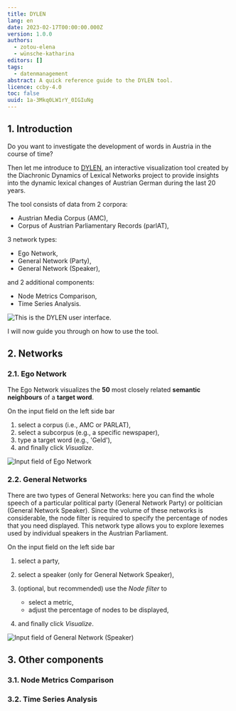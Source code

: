 ```yaml
---
title: DYLEN
lang: en
date: 2023-02-17T00:00:00.000Z
version: 1.0.0
authors:
  - zotou-elena
  - wünsche-katharina
editors: []
tags:
  - datenmanagement
abstract: A quick reference guide to the DYLEN tool.
licence: ccby-4.0
toc: false
uuid: 1a-3Mkq0LW1rY_0IGIuNg
---
```

## 1. Introduction

Do you want to investigate the development of words in Austria in the course of time? 

Then let me introduce to [DYLEN](https://dylen-tool.acdh.oeaw.ac.at/), an interactive visualization tool created by the Diachronic Dynamics of Lexical Networks project to provide insights into the dynamic lexical changes of Austrian German during the last 20 years.

The tool consists of data from 2 corpora:

- Austrian Media Corpus (AMC),
- Corpus of Austrian Parliamentary Records (parlAT), 

3 network types:

- Ego Network,
- General Network (Party), 
- General Network (Speaker),

and 2 additional components:

- Node Metrics Comparison,
- Time Series Analysis.   

![](images/picture1.png "This is the DYLEN user interface.")

I will now guide you through on how to use the tool.

## 2. Networks

### 2﻿.1. Ego Network

The Ego Network visualizes the **50** most closely related **semantic neighbours** of a **target word**.

On the input field on the left side bar

1. select a corpus (i.e., AMC or PARLAT), 
2. select a subcorpus (e.g., a specific newspaper),
3. type a target word (e.g., 'Geld'),
4. and finally click _Visualize_.

![](images/picture2.png "Input field of Ego Network")

<SideNote type="info" title="Additional information">

</SideNote>

### 2﻿.2. General Networks

There are two types of General Networks: here you can find the whole speech of a particular political party (General Network Party) or politician (General Network Speaker). Since the volume of these networks is considerable, the node filter is required to specify the percentage of nodes that you need displayed. This network type allows you to explore lexemes used by individual speakers in the Austrian Parliament.

On the input field on the left side bar

1. select a party, 
2. select a speaker (only for General Network Speaker),
3. (optional, but recommended) use the _Node filter_ to 

   - select a metric, 
   - adjust the percentage of nodes to be displayed,
4. and finally click _Visualize_. 

![](images/picture3.png "Input field of General Network (Speaker)")

## 3﻿. Other components

### 3.1.	Node Metrics Comparison

### 3.2.	Time Series Analysis